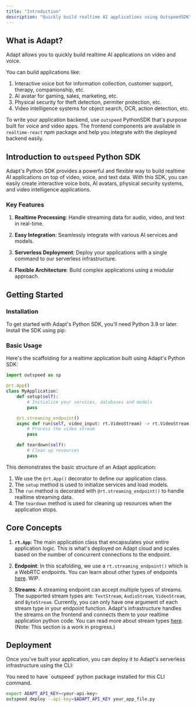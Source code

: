 ```yaml
---
title: "Introduction"
description: "Quickly build realtime AI applications using OutspeedSDK"
---
```


## What is Adapt?

Adapt allows you to quickly build realtime AI applications on video and voice.

You can build applications like:

1. Interactive voice bot for information collection, customer support, therapy, companionship, etc.
2. AI avatar for gaming, sales, marketing, etc.
3. Physical security for theft detection, permiter protection, etc.
4. Video intelligence systems for object search, OCR, action detection, etc.

To write your application backend, use `outspeed` PythonSDK that's purpose built for voice and video apps.
The frontend components are available in `realtime-react` npm package and help you integrate with the deployed backend easily.

## Introduction to `outspeed` Python SDK

Adapt's Python SDK provides a powerful and flexible way to build realtime AI applications on top of video, voice, and text data. With this SDK, you can easily create interactive voice bots, AI avatars, physical security systems, and video intelligence applications.

### Key Features

1. **Realtime Processing**: Handle streaming data for audio, video, and text in real-time.

2. **Easy Integration**: Seamlessly integrate with various AI services and models.

3. **Serverless Deployment**: Deploy your applications with a single command to our serverless infrastructure.

4. **Flexible Architecture**: Build complex applications using a modular approach.

## Getting Started

### Installation

To get started with Adapt's Python SDK, you'll need Python 3.9 or later. Install the SDK using pip:

  
<InstallOutspeedSnippet />

### Basic Usage

Here's the scaffolding for a realtime application built using Adapt's Python SDK:

```python
import outspeed as sp

@rt.App()
class MyApplication:
    def setup(self):
        # Initialize your services, databases and models
        pass

    @rt.streaming_endpoint()
    async def run(self, video_input: rt.VideoStream) -> rt.VideoStream:
        # Process the video stream
        pass

    def teardown(self):
        # Clean up resources
        pass

```

This demonstrates the basic structure of an Adapt application:

1. We use the `@rt.App()` decorator to define our application class.
2. The `setup` method is used to initialize services and load models.
3. The `run` method is decorated with `@rt.streaming_endpoint()` to handle realtime streaming data.
4. The `teardown` method is used for cleaning up resources when the application stops.

## Core Concepts

1. **`rt.App`**: The main application class that encapsulates your entire application logic. This is what's deployed on Adapt cloud and scales based on the number of concurrent connections
   to the endpoint.

2. **Endpoint**: In this scafolding, we use a `rt.streaming_endpoint()` which is a WebRTC endpoints. You can learn about other types of endpoints [here](). WIP.

3. **Streams**: A streaming endpoint can accept multiple types of streams. The supported stream types are: `TextStream`, `AudioStream`, `VideoStream`, and `ByteStream`. Currently, you can only have one argument of each stream type in your endpoint function. Adapt's infrastructure handles the streams on the frontend and connects them to your realtime application python code. You can read more about stream types [here](). (Note: This section is a work in progress.)

## Deployment

Once you've built your application, you can deploy it to Adapt's serverless infrastructure using the CLI:

<Info>
  You need to have `outspeed` python package installed for this CLI command.
</Info>

```bash
export ADAPT_API_KEY=<your-api-key>
outspeed deploy --api-key=$ADAPT_API_KEY your_app_file.py
```
